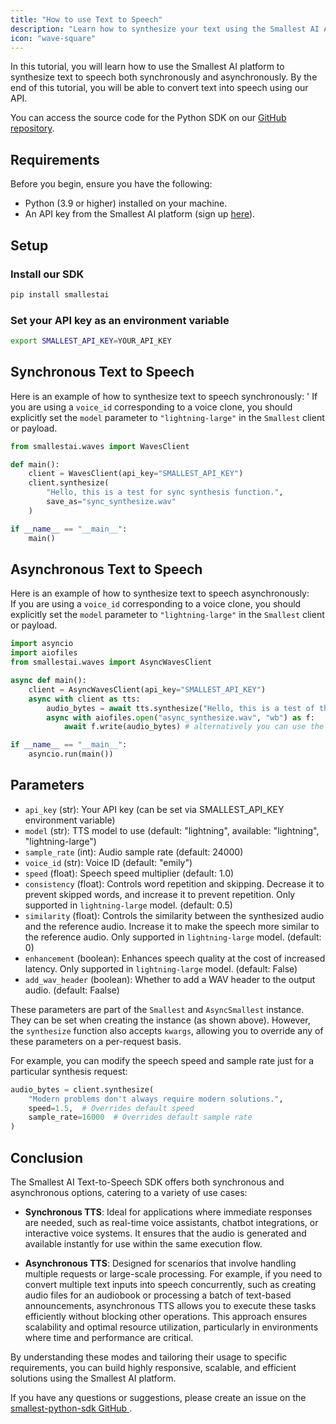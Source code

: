 ```yaml
---
title: "How to use Text to Speech"
description: "Learn how to synthesize your text using the Smallest AI API."
icon: "wave-square"
---
```


In this tutorial, you will learn how to use the Smallest AI platform to synthesize text to speech both synchronously and asynchronously. By the end of this tutorial, you will be able to convert text into speech using our API.  

You can access the source code for the Python SDK on our [GitHub repository](https://github.com/smallest-inc/smallest-python-sdk).  

## Requirements

Before you begin, ensure you have the following:

- Python (3.9 or higher) installed on your machine.
- An API key from the Smallest AI platform (sign up [here](https://waves.smallest.ai)).  

## Setup  

### Install our SDK
```bash
pip install smallestai
``` 

### Set your API key as an environment variable
```bash
export SMALLEST_API_KEY=YOUR_API_KEY
```  

## Synchronous Text to Speech

Here is an example of how to synthesize text to speech synchronously:  '
<Note>
If you are using a `voice_id` corresponding to a voice clone, you should explicitly set the `model` parameter to `"lightning-large"` in the `Smallest` client or payload.
</Note>
<CodeGroup>
```python python
from smallestai.waves import WavesClient

def main():
    client = WavesClient(api_key="SMALLEST_API_KEY")
    client.synthesize(
        "Hello, this is a test for sync synthesis function.",
        save_as="sync_synthesize.wav"
    )

if __name__ == "__main__":
    main()
```
</CodeGroup>  

## Asynchronous Text to Speech

Here is an example of how to synthesize text to speech asynchronously:  
<Note>
If you are using a `voice_id` corresponding to a voice clone, you should explicitly set the `model` parameter to `"lightning-large"` in the `Smallest` client or payload.
</Note>
<CodeGroup>
```python python
import asyncio
import aiofiles
from smallestai.waves import AsyncWavesClient

async def main():
    client = AsyncWavesClient(api_key="SMALLEST_API_KEY")
    async with client as tts:
        audio_bytes = await tts.synthesize("Hello, this is a test of the async synthesis function.") 
        async with aiofiles.open("async_synthesize.wav", "wb") as f:
            await f.write(audio_bytes) # alternatively you can use the `save_as` parameter.

if __name__ == "__main__":
    asyncio.run(main())
```
</CodeGroup>

## Parameters   

- `api_key` (str): Your API key (can be set via SMALLEST_API_KEY environment variable)
- `model` (str): TTS model to use (default: "lightning", available: "lightning", "lightning-large")
- `sample_rate` (int): Audio sample rate (default: 24000)
- `voice_id` (str): Voice ID (default: "emily")
- `speed` (float): Speech speed multiplier (default: 1.0)
- `consistency` (float): Controls word repetition and skipping. Decrease it to prevent skipped words, and increase it to prevent repetition. Only supported in `lightning-large` model. (default: 0.5)
- `similarity` (float): Controls the similarity between the synthesized audio and the reference audio. Increase it to make the speech more similar to the reference audio. Only supported in `lightning-large` model. (default: 0)
- `enhancement` (boolean): Enhances speech quality at the cost of increased latency. Only supported in `lightning-large` model. (default: False)
- `add_wav_header` (boolean): Whether to add a WAV header to the output audio. (default: Faalse)


These parameters are part of the `Smallest` and `AsyncSmallest` instance. They can be set when creating the instance (as shown above). However, the `synthesize` function also accepts `kwargs`, allowing you to override any of these parameters on a per-request basis.  

For example, you can modify the speech speed and sample rate just for a particular synthesis request:   
<CodeGroup> 
```python python
audio_bytes = client.synthesize(
    "Modern problems don't always require modern solutions.",
    speed=1.5,  # Overrides default speed
    sample_rate=16000  # Overrides default sample rate
)
```  
</CodeGroup>

## Conclusion  

The Smallest AI Text-to-Speech SDK offers both synchronous and asynchronous options, catering to a variety of use cases:  

- **Synchronous TTS**: Ideal for applications where immediate responses are needed, such as real-time voice assistants, chatbot integrations, or interactive voice systems. It ensures that the audio is generated and available instantly for use within the same execution flow.  

- **Asynchronous TTS**: Designed for scenarios that involve handling multiple requests or large-scale processing. For example, if you need to convert multiple text inputs into speech concurrently, such as creating audio files for an audiobook or processing a batch of text-based announcements, asynchronous TTS allows you to execute these tasks efficiently without blocking other operations. This approach ensures scalability and optimal resource utilization, particularly in environments where time and performance are critical.  

By understanding these modes and tailoring their usage to specific requirements, you can build highly responsive, scalable, and efficient solutions using the Smallest AI platform.


If you have any questions or suggestions, please create an issue on the [smallest-python-sdk GitHub <Icon icon="arrow-up-right-from-square" iconType="solid" />](https://github.com/smallest-inc/smallest-python-sdk).
